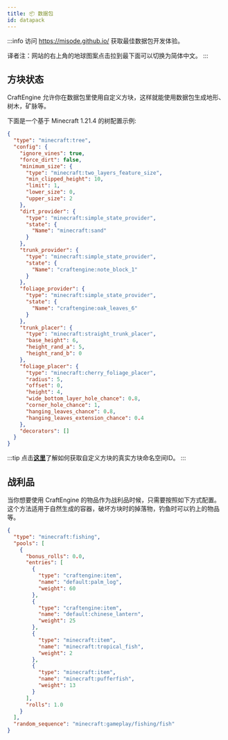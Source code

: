 ```yaml
---
title: 📦️ 数据包
id: datapack
---
```

:::info
访问 https://misode.github.io/ 获取最佳数据包开发体验。

译者注：网站的右上角的地球图案点击拉到最下面可以切换为简体中文。
:::

## 方块状态

CraftEngine 允许你在数据包里使用自定义方块，这样就能使用数据包生成地形、树木，矿脉等。

下面是一个基于 Minecraft 1.21.4 的树配置示例:

```json
{
  "type": "minecraft:tree",
  "config": {
    "ignore_vines": true,
    "force_dirt": false,
    "minimum_size": {
      "type": "minecraft:two_layers_feature_size",
      "min_clipped_height": 10,
      "limit": 1,
      "lower_size": 0,
      "upper_size": 2
    },
    "dirt_provider": {
      "type": "minecraft:simple_state_provider",
      "state": {
        "Name": "minecraft:sand"
      }
    },
    "trunk_provider": {
      "type": "minecraft:simple_state_provider",
      "state": {
        "Name": "craftengine:note_block_1"
      }
    },
    "foliage_provider": {
      "type": "minecraft:simple_state_provider",
      "state": {
        "Name": "craftengine:oak_leaves_6"
      }
    },
    "trunk_placer": {
      "type": "minecraft:straight_trunk_placer",
      "base_height": 6,
      "height_rand_a": 5,
      "height_rand_b": 0
    },
    "foliage_placer": {
      "type": "minecraft:cherry_foliage_placer",
      "radius": 5,
      "offset": 0,
      "height": 4,
      "wide_bottom_layer_hole_chance": 0.8,
      "corner_hole_chance": 1,
      "hanging_leaves_chance": 0.8,
      "hanging_leaves_extension_chance": 0.4
    },
    "decorators": []
  }
}
```

:::tip
点击[**这里**](../reference/commands.mdx#get-block-internal-id)了解如何获取自定义方块的真实方块命名空间ID。
:::

## 战利品

当你想要使用 CraftEngine 的物品作为战利品时候，只需要按照如下方式配置。这个方法适用于自然生成的容器，破坏方块时的掉落物，钓鱼时可以钓上的物品等。

```json
{
  "type": "minecraft:fishing",
  "pools": [
    {
      "bonus_rolls": 0.0,
      "entries": [
        {
          "type": "craftengine:item",
          "name": "default:palm_log",
          "weight": 60
        },
        {
          "type": "craftengine:item",
          "name": "default:chinese_lantern",
          "weight": 25
        },
        {
          "type": "minecraft:item",
          "name": "minecraft:tropical_fish",
          "weight": 2
        },
        {
          "type": "minecraft:item",
          "name": "minecraft:pufferfish",
          "weight": 13
        }
      ],
      "rolls": 1.0
    }
  ],
  "random_sequence": "minecraft:gameplay/fishing/fish"
}
```